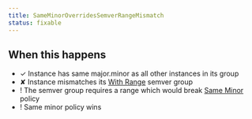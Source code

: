 ```yaml
---
title: SameMinorOverridesSemverRangeMismatch
status: fixable
---
```


## When this happens

- ✓ Instance has same major.minor as all other instances in its group
- ✘ Instance mismatches its [With Range](SEMVER_GROUP_WITH_RANGE) semver group
- ! The semver group requires a range which would break [Same Minor](VERSION_GROUP_SAME_MINOR) policy
- ! Same minor policy wins
